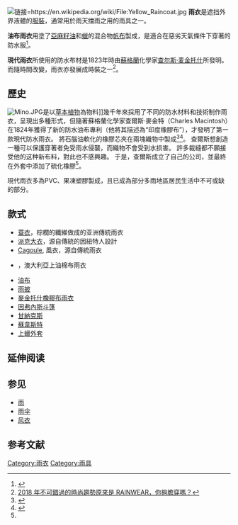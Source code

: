 [[File:Yellow_Raincoat.jpg|链接=https://en.wikipedia.org/wiki/File:Yellow_Raincoat.jpg]]
'''雨衣'''是遮挡外界液體的[[服裝|服裝]]，通常用於雨天擋雨之用的雨具之一。

'''油布雨衣'''用塗了[[亞麻籽油|亞麻籽油]]和[[蜡|蠟]]的混合物[[帆布|帆布]]製成，是適合在惡劣天氣條件下穿著的防水服<ref name="Grundens">{{cite web|title=Our history|url=http://www.grundens.com/history|website=grundens.com}}</ref>。

'''現代雨衣'''所使用的防水布材是1823年時由[[蘇格蘭|蘇格蘭]]化學家[[查尔斯·麦金托什|查尔斯·麦金托什]]所發明。而隨時間改變，雨衣亦發展成時裝之一<ref>[https://www.mings-fashion.com/%E6%98%A5%E5%A4%8F-%E6%BD%AE%E6%B5%81-pvc-69047/ 2018 年不可錯過的時尚趨勢原來是 RAINWEAR，你夠膽穿嗎？]</ref>。

==歷史==
[[File:Mino.JPG|thumb]]是以[[草本植物|草本植物]]為物料]]幾千年來採用了不同的防水材料和技術制作雨衣，呈現出多種形式，但隨著蘇格蘭化學家查爾斯·麥金特（Charles Macintosh）在1824年獲得了新的防水油布專利（他將其描述為“印度橡膠布”），才發明了第一款現代防水雨衣。 將石腦油軟化的橡膠芯夾在兩塊織物中製成<ref name=mac>{{cite news|title=Charles Macintosh: Chemist who invented the world-famous waterproof raincoat|url=https://www.independent.co.uk/news/people/charles-macintosh-chemist-google-doodle-who-is-he-when-waterproof-coat-a7499871.html|publisher=The Independent|date=30 December 2016}}</ref><ref>{{cite web|title=History of the Raincoat|url=http://fashion-history.lovetoknow.com/clothing-types-styles/history-raincoat|date=15 January 2017}}</ref>。 查爾斯想創造一種可以保護穿著者免受雨水侵襲，而織物不會受到水损害。 許多裁縫都不願接受他的这种新布料，對此也不感興趣。 于是，查爾斯成立了自己的公司，並最終在外套中添加了硫化橡膠<ref name=mac></ref>。

現代雨衣多為PVC、果凍塑膠製成，且已成為部分多雨地區居民生活中不可或缺的部分。

==款式==

* [[蓑衣|蓑衣]]，棕櫚的纖維做成的亚洲傳統雨衣
* [[派克大衣|派克大衣]]，源自傳統的因紐特人設計
* [[风衣|Cagoule]], 風衣，源自傳統雨衣
* {{tsl|en|Driza-Bone|Driza-Bone 雨衣}}，澳大利亞上油棉布雨衣
* [[油布|油布]]
* [[雨披|雨披]]
* [[麥金托什橡膠布雨衣|麥金托什橡膠布雨衣]]
* [[因弗內斯斗篷|因弗內斯斗篷]]
* [[甘納克斯|甘納克斯]]
* [[蘇韋斯特|蘇韋斯特]]
* [[上蠟外套|上蠟外套]]

== 延伸阅读 ==
{{Wikisource further reading}}

==参见==
*[[雨|雨]]
*[[雨伞|雨伞]]
*[[风衣|风衣]]
{{Commonscat|Raincoats}}
{{Clothes-stub}}

==参考文献==

[[Category:雨衣|Category:雨衣]]
[[Category:雨具|Category:雨具]]